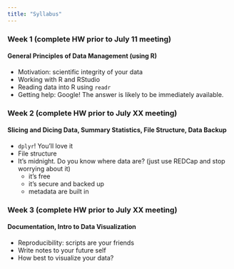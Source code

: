```yaml
---
title: "Syllabus"
---
```


### Week 1 (complete HW prior to July 11 meeting)

#### General Principles of Data Management (using R)

- Motivation: scientific integrity of your data
- Working with R and RStudio
- Reading data into R using `readr`
- Getting help: Google! The answer is likely to be immediately available.


### Week 2 (complete HW prior to July XX meeting)

#### Slicing and Dicing Data, Summary Statistics, File Structure, Data Backup

- `dplyr`! You'll love it
- File structure
- It's midnight. Do you know where data are? (just use REDCap and stop worrying about it)
     - it's free
     - it's secure and backed up
     - metadata are built in


### Week 3 (complete HW prior to July XX meeting)

#### Documentation, Intro to Data Visualization

- Reproducibility: scripts are your friends
- Write notes to your future self
- How best to visualize your data?




